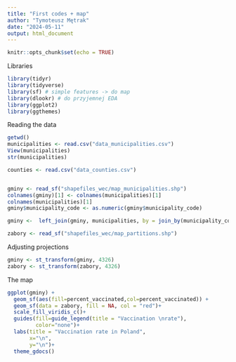 ---
title: "First codes + map"
author: "Tymoteusz Mętrak"
date: "2024-05-11"
output: html_document
---

```{r setup, include=FALSE}
knitr::opts_chunk$set(echo = TRUE)
```

Libraries
```{r}
library(tidyr)
library(tidyverse)
library(sf) # simple features -> do map
library(dlookr) # do przyjemnej EDA
library(ggplot2)
library(ggthemes)
```

Reading the data
```{r}
getwd()
municipalities <- read.csv("data_municipalities.csv")
View(municipalities)
str(municipalities)

counties <- read.csv("data_counties.csv")


gminy <- read_sf("shapefiles_wec/map_municipalities.shp")
colnames(gminy)[1] <- colnames(municipalities)[1]
colnames(municipalities)[1]
gminy$municipality_code <- as.numeric(gminy$municipality_code)

gminy <-  left_join(gminy, municipalities, by = join_by(municipality_code))

zabory <- read_sf("shapefiles_wec/map_partitions.shp")
```


Adjusting projections
```{r}
gminy <- st_transform(gminy, 4326)
zabory <- st_transform(zabory, 4326)
```


The map
```{r}
ggplot(gminy) +
  geom_sf(aes(fill=percent_vaccinated,col=percent_vaccinated)) +
  geom_sf(data = zabory, fill = NA, col = "red")+
  scale_fill_viridis_c()+
  guides(fill=guide_legend(title = "Vaccination \nrate"),
         color="none")+
  labs(title = "Vaccination rate in Poland",
       x="\n",
       y="\n")+
  theme_gdocs()
```

